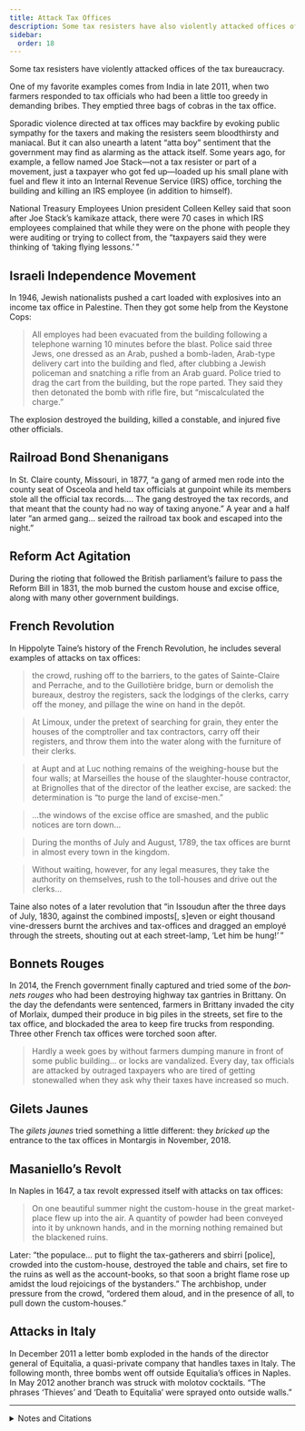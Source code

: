 ```yaml
---
title: Attack Tax Offices
description: Some tax resisters have also violently attacked offices of the tax bureaucracy.
sidebar:
  order: 18
---
```


Some tax resisters have violently attacked offices of the tax bureaucracy.

One of my favorite examples comes from India in late 2011, when two farmers responded to tax officials who had been a little too greedy in demanding bribes.
They emptied three bags of cobras in the tax office.

Sporadic violence directed at tax offices may backfire by evoking public sympathy for the taxers and making the resisters seem bloodthirsty and maniacal.
But it can also unearth a latent “atta boy” sentiment that the government may find as alarming as the attack itself.
Some years ago, for example, a fellow named Joe Stack—not a tax resister or part of a movement, just a taxpayer who got fed up—loaded up his small plane with fuel and flew it into an Internal Revenue Service (IRS) office, torching the building and killing an IRS employee (in addition to himself).

National Treasury Employees Union president Colleen Kelley said that soon after Joe Stack’s kamikaze attack, there were 70 cases in which IRS employees complained that while they were on the phone with people they were auditing or trying to collect from, the “taxpayers said they were thinking of ‘taking flying lessons.’ ”

## <Badge text="Example" size="medium" /> Israeli Independence Movement

In 1946, Jewish nationalists pushed a cart loaded with explosives into an income tax office in Palestine.
Then they got some help from the Keystone Cops:

> All employes had been evacuated from the building following a telephone warning 10 minutes before the blast.
> Police said three Jews, one dressed as an Arab, pushed a bomb-laden, Arab-type delivery cart into the building and fled, after clubbing a Jewish policeman and snatching a rifle from an Arab guard.
> Police tried to drag the cart from the building, but the rope parted.
> They said they then detonated the bomb with rifle fire, but “miscalculated the charge.”

The explosion destroyed the building, killed a constable, and injured five other officials.

## <Badge text="Example" size="medium" /> Railroad Bond Shenanigans

In St. Claire county, Missouri, in 1877, “a gang of armed men rode into the county seat of Osceola and held tax officials at gunpoint while its members stole all the official tax records.…
The gang destroyed the tax records, and that meant that the county had no way of taxing anyone.”
A year and a half later “an armed gang… seized the railroad tax book and escaped into the night.”

## <Badge text="Example" size="medium" /> Reform Act Agitation

During the rioting that followed the British parliament’s failure to pass the Reform Bill in 1831, the mob burned the custom house and excise office, along with many other government buildings.

## <Badge text="Example" size="medium" /> French Revolution

In Hippolyte Taine’s history of the French Revolution, he includes several examples of attacks on tax offices:

> the crowd, rushing off to the barriers, to the gates of Sainte-Claire and Perrache, and to the Guillotière bridge, burn or demolish the bureaux, destroy the registers, sack the lodgings of the clerks, carry off the money, and pillage the wine on hand in the depôt.

> At Limoux, under the pretext of searching for grain, they enter the houses of the comptroller and tax contractors, carry off their registers, and throw them into the water along with the furniture of their clerks.

> at Aupt and at Luc nothing remains of the weighing-house but the four walls; at Marseilles the house of the slaughter-house contractor, at Brignolles that of the director of the leather excise, are sacked: the determination is “to purge the land of excise-men.”

> …the windows of the excise office are smashed, and the public notices are torn down…

> During the months of July and August, 1789, the tax offices are burnt in almost every town in the kingdom.

> Without waiting, however, for any legal measures, they take the authority on themselves, rush to the toll-houses and drive out the clerks…

Taine also notes of a later revolution that “in Issoudun after the three days of July, 1830, against the combined imposts[, s]even or eight thousand vine-dressers burnt the archives and tax-offices and dragged an employé through the streets, shouting out at each street-lamp, ‘Let him be hung!’ ”

## <Badge text="Example" size="medium" /> Bonnets Rouges

In 2014, the French government finally captured and tried some of the <i lang="fr">bonnets rouges</i> who had been destroying highway tax gantries in Brittany.
On the day the defendants were sentenced, farmers in Brittany invaded the city of Morlaix, dumped their produce in big piles in the streets, set fire to the tax office, and blockaded the area to keep fire trucks from responding.
Three other French tax offices were torched soon after.
> Hardly a week goes by without farmers dumping manure in front of some public building… or locks are vandalized.
> Every day, tax officials are attacked by outraged taxpayers who are tired of getting stonewalled when they ask why their taxes have increased so much.

## <Badge text="Example" size="medium" /> Gilets Jaunes

The <i lang="fr">gilets jaunes</i> tried something a little different: they *bricked up* the entrance to the tax offices in Montargis in November, 2018.

## <Badge text="Example" size="medium" /> Masaniello’s Revolt

In Naples in 1647, a tax revolt expressed itself with attacks on tax offices:

> On one beautiful summer night the custom-house in the great market-place flew up into the air.
> A quantity of powder had been conveyed into it by unknown hands, and in the morning nothing remained but the blackened ruins.

Later: “the populace… put to flight the tax-gatherers and sbirri [police], crowded into the custom-house, destroyed the table and chairs, set fire to the ruins as well as the account-books, so that soon a bright flame rose up amidst the loud rejoicings of the bystanders.”
The archbishop, under pressure from the crowd, “ordered them aloud, and in the presence of all, to pull down the custom-houses.”

## <Badge text="Example" size="medium" /> Attacks in Italy

In December 2011 a letter bomb exploded in the hands of the director general of Equitalia, a quasi-private company that handles taxes in Italy.
The following month, three bombs went off outside Equitalia’s offices in Naples.
In May 2012 another branch was struck with molotov cocktails.
“The phrases ‘Thieves’ and ‘Death to Equitalia’ were sprayed onto outside walls.”

<Aside type="tip" title="Wikipedia">
  <WikipediaBadge title="2010 Austin suicide attack" />
  <WikipediaBadge title="National Treasury Employees Union" />
  <WikipediaBadge title="Jewish insurgency in Mandatory Palestine" />
  <WikipediaBadge title="1831 reform riots" />
  <WikipediaBadge title="French Revolution" />
  <WikipediaBadge title="Hippolyte Taine" />
  <WikipediaBadge title="Bonnets Rouges" />
  <WikipediaBadge title="Yellow vests protests" />
  <WikipediaBadge title="Neapolitan Revolt of 1647" />
</Aside>

---

<details>
<summary>Notes and Citations</summary>

* Satherely, Jessica [“The tax office that really is a nest of vipers: Farmers dump forty snakes—including deadly cobras—in protest against bribes”](https://www.dailymail.co.uk/news/article-2068477/Indian-farmers-dump-bags-snakes-tax-office-protest-stop-bribery.html) <i>Daily Mail Online</i> 1 December 2011
* Cacas, Max “NTEU concerned about fed worker safety” <i>Federal News Radio</i> 10 March 2010
* “Palestine Tax Office Bombed” Associated Press dispatch in the <i>Pittsburgh Post-Gazette</i> 21 November 1946, p. 2
* Thelen, David R. <i>Paths of Resistance: Tradition and Dignity in Industrializing Missouri</i> (1986) p. 68
* Molesworth, W.N. <i>The History of the Reform Bill of 1832</i> (1865) [pp. 295–96](https://archive.org/details/cu31924028050536/page/n314/mode/1up)
* Taine, Hippolyte <i>The French Revolution</i>, Vol I. (1897) [pp. 15–17](https://archive.org/details/frenchrevolution0001hipp/page/15/mode/1up), [271–74](https://archive.org/details/frenchrevolution0001hipp/page/271/mode/1up)
* [“French farmers torch tax office in Brittany protest”](https://www.bbc.com/news/world-europe-29294096) <i>BBC News</i> 20 September 2014
* Giraud, Jean-Baptiste [“Ras-le-bol-fiscal: Quatre perceptions ont brûlé depuis la rentrée”](https://www.economiematin.fr/news-ras-le-bol-fiscal-incendies-perceptions-revolution) <i>ÉconomieMatin</i> 3 October 2014
* Dos Ramos, Jean-Baptiste [“Les gilets jaunes qui avaient muré l'entrée du centre des impôts de Montargis condamnés”](https://www.larep.fr/montargis-45200/faits-divers/les-gilets-jaunes-qui-avaient-mure-l-entree-du-centre-des-impots-de-montargis-condamnes_13531810/) <i>La République du Centre</i> 3 April 2019
* von Reumont, Alfred <i>The Carafas of Maddaloni</i> (1854) [pp. 303–04](https://archive.org/details/carafasofmaddalo00reumuoft/page/303/mode/1up), [310](https://archive.org/details/carafasofmaddalo00reumuoft/page/310/mode/1up)
* Pisa, Nick [“Soldiers may be deployed to protect Italian tax offices”](https://www.telegraph.co.uk/news/worldnews/europe/italy/9263021/Soldiers-may-be-deployed-to-protect-Italian-tax-offices.html) <i>The Telegraph</i> 13 May 2012

</details>
